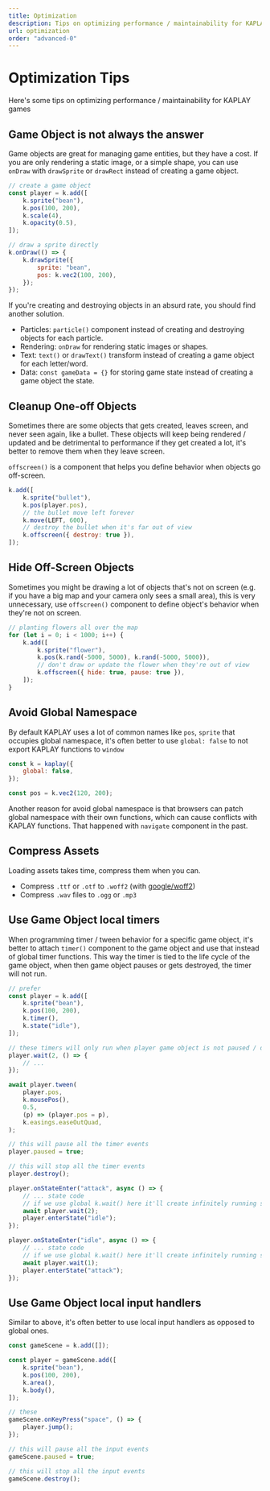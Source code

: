 ```yaml
---
title: Optimization
description: Tips on optimizing performance / maintainability for KAPLAY games.
url: optimization
order: "advanced-0"
---
```



# Optimization Tips

Here's some tips on optimizing performance / maintainability for KAPLAY games

## Game Object is not always the answer

Game objects are great for managing game entities, but they have a cost. If you
are only rendering a static image, or a simple shape, you can use `onDraw` with
`drawSprite` or `drawRect` instead of creating a game object.

```js
// create a game object
const player = k.add([
    k.sprite("bean"),
    k.pos(100, 200),
    k.scale(4),
    k.opacity(0.5),
]);

// draw a sprite directly
k.onDraw(() => {
    k.drawSprite({
        sprite: "bean",
        pos: k.vec2(100, 200),
    });
});
```

If you're creating and destroying objects in an absurd rate, you should find
another solution.

- Particles: `particle()` component instead of creating and destroying objects
  for each particle.
- Rendering: `onDraw` for rendering static images or shapes.
- Text: `text()` or `drawText()` transform instead of creating a game object for
  each letter/word.
- Data: `const gameData = {}` for storing game state instead of creating a game
  object the state.

## Cleanup One-off Objects

Sometimes there are some objects that gets created, leaves screen, and never
seen again, like a bullet. These objects will keep being rendered / updated and
be detrimental to performance if they get created a lot, it's better to remove
them when they leave screen.

`offscreen()` is a component that helps you define behavior when objects go
off-screen.

```js
k.add([
    k.sprite("bullet"),
    k.pos(player.pos),
    // the bullet move left forever
    k.move(LEFT, 600),
    // destroy the bullet when it's far out of view
    k.offscreen({ destroy: true }),
]);
```

## Hide Off-Screen Objects

Sometimes you might be drawing a lot of objects that's not on screen (e.g. if
you have a big map and your camera only sees a small area), this is very
unnecessary, use `offscreen()` component to define object's behavior when
they're not on screen.

```js
// planting flowers all over the map
for (let i = 0; i < 1000; i++) {
    k.add([
        k.sprite("flower"),
        k.pos(k.rand(-5000, 5000), k.rand(-5000, 5000)),
        // don't draw or update the flower when they're out of view
        k.offscreen({ hide: true, pause: true }),
    ]);
}
```

## Avoid Global Namespace

By default KAPLAY uses a lot of common names like `pos`, `sprite` that occupies
global namespace, it's often better to use `global: false` to not export KAPLAY
functions to `window`

```js
const k = kaplay({
    global: false,
});

const pos = k.vec2(120, 200);
```

<Info
    crew="bobo"
    title="Browsers replace the global namespace whenever they feel like it.">
Another reason for avoid global namespace is that browsers can patch global
namespace with their own functions, which can cause conflicts with KAPLAY
functions. That happened with `navigate` component in the past.
</Info>

## Compress Assets

Loading assets takes time, compress them when you can.

- Compress `.ttf` or `.otf` to `.woff2` (with
  [google/woff2](https://github.com/google/woff2))
- Compress `.wav` files to `.ogg` or `.mp3`

## Use Game Object local timers

When programming timer / tween behavior for a specific game object, it's better
to attach `timer()` component to the game object and use that instead of global
timer functions. This way the timer is tied to the life cycle of the game
object, when then game object pauses or gets destroyed, the timer will not run.

```js
// prefer
const player = k.add([
    k.sprite("bean"),
    k.pos(100, 200),
    k.timer(),
    k.state("idle"),
]);

// these timers will only run when player game object is not paused / destroyed
player.wait(2, () => {
    // ...
});

await player.tween(
    player.pos,
    k.mousePos(),
    0.5,
    (p) => (player.pos = p),
    k.easings.easeOutQuad,
);

// this will pause all the timer events
player.paused = true;

// this will stop all the timer events
player.destroy();

player.onStateEnter("attack", async () => {
    // ... state code
    // if we use global k.wait() here it'll create infinitely running state transitions even when player game object doesn't exist anymore
    await player.wait(2);
    player.enterState("idle");
});

player.onStateEnter("idle", async () => {
    // ... state code
    // if we use global k.wait() here it'll create infinitely running state transitions even when player game object doesn't exist anymore
    await player.wait(1);
    player.enterState("attack");
});
```

## Use Game Object local input handlers

Similar to above, it's often better to use local input handlers as opposed to
global ones.

```js
const gameScene = k.add([]);

const player = gameScene.add([
    k.sprite("bean"),
    k.pos(100, 200),
    k.area(),
    k.body(),
]);

// these
gameScene.onKeyPress("space", () => {
    player.jump();
});

// this will pause all the input events
gameScene.paused = true;

// this will stop all the input events
gameScene.destroy();
```
